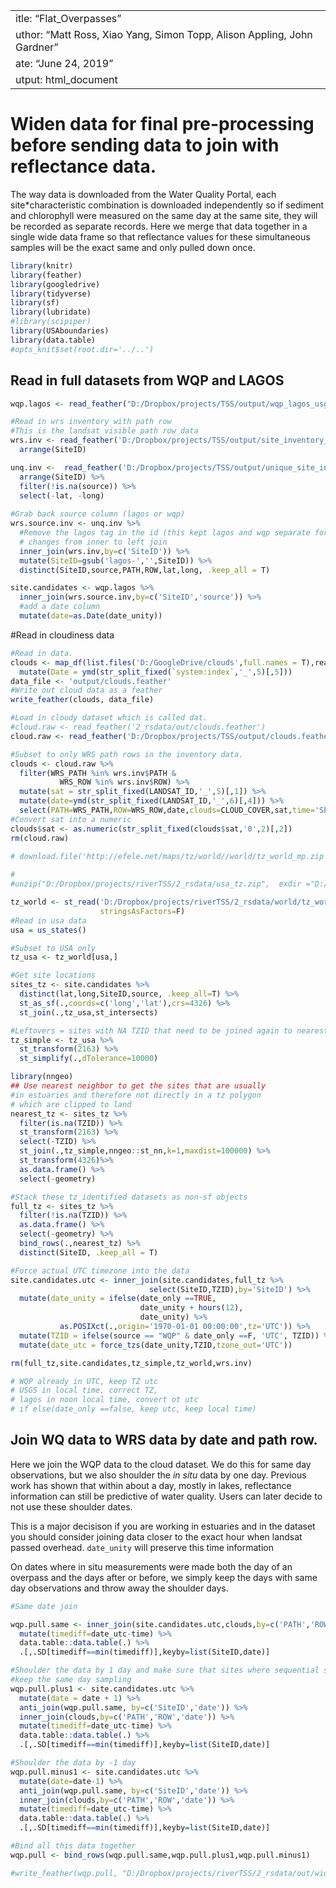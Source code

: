  ---
title: "Flat_Overpasses"
author: "Matt Ross, Xiao Yang, Simon Topp, Alison Appling, John Gardner"
date: "June 24, 2019"
output: html_document
---


# Widen data for final pre-processing before sending data to join with reflectance data.

The way data is downloaded from the Water Quality Portal, each site*characteristic combination is downloaded independently so if sediment and chlorophyll were measured on the same day at the same site, they will be recorded as separate records. Here we merge that data together in a single wide data frame so that reflectance values for these simultaneous samples will be the exact same and only pulled down once. 

```r
library(knitr)
library(feather)
library(googledrive)
library(tidyverse)
library(sf)
library(lubridate)
#library(scipiper)
library(USAboundaries)
library(data.table)
#opts_knit$set(root.dir='../..')
```


## Read in full datasets from WQP and LAGOS

```r

wqp.lagos <- read_feather("D:/Dropbox/projects/TSS/output/wqp_lagos_usgs_unity.feather")

#Read in wrs inventory with path row
#This is the landsat visible path row data
wrs.inv <- read_feather('D:/Dropbox/projects/TSS/output/site_inventory_path_row_v2.feather') %>%
  arrange(SiteID)

unq.inv <-  read_feather('D:/Dropbox/projects/TSS/output/unique_site_inventory_v2.feather') %>%
  arrange(SiteID) %>%
  filter(!is.na(source)) %>%
  select(-lat, -long)
  
#Grab back source column (lagos or wqp)
wrs.source.inv <- unq.inv %>%
  #Remove the lagos tag in the id (this kept lagos and wqp separate for the gee pull)
  # changes from inner to left join
  inner_join(wrs.inv,by=c('SiteID')) %>%
  mutate(SiteID=gsub('lagos-','',SiteID)) %>%
  distinct(SiteID,source,PATH,ROW,lat,long, .keep_all = T)

site.candidates <- wqp.lagos %>%
  inner_join(wrs.source.inv,by=c('SiteID','source')) %>%
  #add a date column
  mutate(date=as.Date(date_unity)) 

```



#Read in cloudiness data
```r

#Read in data. 
clouds <- map_df(list.files('D:/GoogleDrive/clouds',full.names = T),read_csv) %>%
  mutate(Date = ymd(str_split_fixed(`system:index`,'_',5)[,5])) 
data_file <- 'output/clouds.feather'
#Write out cloud data as a feather
write_feather(clouds, data_file)

#Load in cloudy dataset which is called dat. 
#cloud.raw <- read_feather('2_rsdata/out/clouds.feather')
cloud.raw <- read_feather('D:/Dropbox/projects/TSS/output/clouds.feather')

#Subset to only WRS path rows in the inventory data. 
clouds <- cloud.raw %>%
  filter(WRS_PATH %in% wrs.inv$PATH &
           WRS_ROW %in% wrs.inv$ROW) %>%
  mutate(sat = str_split_fixed(LANDSAT_ID,'_',5)[,1]) %>%
  mutate(date=ymd(str_split_fixed(LANDSAT_ID,'_',6)[,4])) %>%
  select(PATH=WRS_PATH,ROW=WRS_ROW,date,clouds=CLOUD_COVER,sat,time='SENSING_TIME',landsat_id=LANDSAT_ID) 
#Convert sat into a numeric
clouds$sat <- as.numeric(str_split_fixed(clouds$sat,'0',2)[,2])
rm(cloud.raw)

```



```r
# download.file('http://efele.net/maps/tz/world//world/tz_world_mp.zip', destfile = "D:/Dropbox/projects/riverTSS/2_rsdata/usa_tz.zip" , method = 'curl')
 
#
#unzip("D:/Dropbox/projects/riverTSS/2_rsdata/usa_tz.zip",  exdir ="D:/Dropbox/projects/riverTSS/2_rsdata/usa_tz" )

tz_world <- st_read('D:/Dropbox/projects/riverTSS/2_rsdata/world/tz_world_mp.shp',
                    stringsAsFactors=F)
#Read in usa data
usa = us_states()

#Subset to USA only
tz_usa <- tz_world[usa,]

#Get site locations
sites_tz <- site.candidates %>%
  distinct(lat,long,SiteID,source, .keep_all=T) %>%
  st_as_sf(.,coords=c('long','lat'),crs=4326) %>%
  st_join(.,tz_usa,st_intersects)

#Leftovers = sites with NA TZID that need to be joined again to nearest timezone
tz_simple <- tz_usa %>%
  st_transform(2163) %>%
  st_simplify(.,dTolerance=10000)

library(nngeo)
## Use nearest neighbor to get the sites that are usually
#in estuaries and therefore not directly in a tz polygon
# which are clipped to land
nearest_tz <- sites_tz %>%
  filter(is.na(TZID)) %>%
  st_transform(2163) %>%
  select(-TZID) %>%
  st_join(.,tz_simple,nngeo::st_nn,k=1,maxdist=100000) %>%
  st_transform(4326)%>%
  as.data.frame() %>%
  select(-geometry)

#Stack these tz_identified datasets as non-sf objects
full_tz <- sites_tz %>%
  filter(!is.na(TZID)) %>%
  as.data.frame() %>%
  select(-geometry) %>%
  bind_rows(.,nearest_tz) %>%
  distinct(SiteID, .keep_all = T)

#Force actual UTC timezone into the data
site.candidates.utc <- inner_join(site.candidates,full_tz %>%
                               select(SiteID,TZID),by='SiteID') %>%
  mutate(date_unity = ifelse(date_only ==TRUE,
                             date_unity + hours(12),
                             date_unity) %>%
           as.POSIXct(.,origin='1970-01-01 00:00:00',tz='UTC')) %>%
  mutate(TZID = ifelse(source == "WQP" & date_only ==F, 'UTC', TZID)) %>%
  mutate(date_utc = force_tzs(date_unity,TZID,tzone_out='UTC'))

rm(full_tz,site.candidates,tz_simple,tz_world,wrs.inv)

# WQP already in UTC, keep TZ utc
# USGS in local time, correct TZ,
# lagos in noon local time, convert ot utc
# if else(date_only ==false, keep utc, keep local time)

```


## Join WQ data to WRS data by date and path row. 

Here we join the WQP data to the cloud dataset. We do this for same day observations, but we also shoulder the *in situ* data by one day. Previous work has shown that within about a day, mostly in lakes, reflectance information can still be predictive of water quality. Users can later decide to not use these shoulder dates. 

This is a major decisison if you are working in estuaries and in the dataset you should consider joining data closer to the exact hour when landsat passed overhead. `date_unity` will preserve this time information

On dates where in situ measurements were made both the day of an overpass and the days after or before, we simply keep the days with same day observations and throw away the shoulder days. 

```r
#Same date join

wqp.pull.same <- inner_join(site.candidates.utc,clouds,by=c('PATH','ROW','date')) %>%
  mutate(timediff=date_utc-time) %>% 
  data.table::data.table(.) %>%
  .[,.SD[timediff==min(timediff)],keyby=list(SiteID,date)]

#Shoulder the data by 1 day and make sure that sites where sequential samples occur only 
#keep the same day sampling
wqp.pull.plus1 <- site.candidates.utc %>%
  mutate(date = date + 1) %>%
  anti_join(wqp.pull.same, by=c('SiteID','date')) %>%
  inner_join(clouds,by=c('PATH','ROW','date')) %>%
  mutate(timediff=date_utc-time) %>%
  data.table::data.table(.) %>%
  .[,.SD[timediff==min(timediff)],keyby=list(SiteID,date)]

#Shoulder the data by -1 day
wqp.pull.minus1 <- site.candidates.utc %>%
  mutate(date=date-1) %>%
  anti_join(wqp.pull.same, by=c('SiteID','date')) %>%
  inner_join(clouds,by=c('PATH','ROW','date')) %>%
  mutate(timediff=date_utc-time) %>%
  data.table::data.table(.) %>%
  .[,.SD[timediff==min(timediff)],keyby=list(SiteID,date)]

#Bind all this data together
wqp.pull <- bind_rows(wqp.pull.same,wqp.pull.plus1,wqp.pull.minus1)

#write_feather(wqp.pull, "D:/Dropbox/projects/riverTSS/2_rsdata/out/wide_pull_v3.feather")


```

